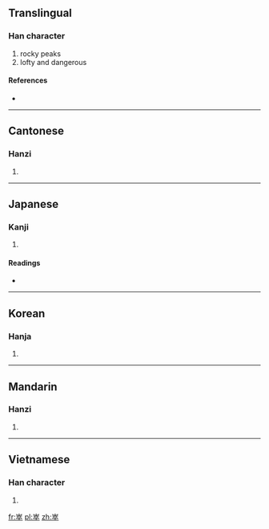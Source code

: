 ==Translingual==

===Han character===
{{Han char|rn=46|rad=山|as=08|sn=11|four=2240<sub>8</sub>|canj=山卜人十 (UYOJ)}}

# rocky peaks
# lofty and dangerous

====References====
* {{Han ref|kx=0314.030|dkj=08175|dj=0614.200|hdz=10782.090|uh=5D12|ud=23826|bh=D541|bd=54593}}

----

==Cantonese==

===Hanzi===
{{yue-hanzi|jyut=|y=jyut3}}

# {{defn|lang=yue|sort=山08}}

----

==Japanese==

===Kanji===
{{ja-kanji|grade=|rs=山08}}

# {{defn|lang=ja|sort=山08}}

====Readings====
* {{ja-readings|on=[[しゅつ]] (shutsu), [[しゅち]] (shuchi), [[そつ]] (sotsu), [[ぞち]] (zochi), [[すい]] (sui)|kun=[[けわしい]] (kewashii)}}

----

==Korean==

===Hanja===
{{ko-hanja|hangeul=췌|eumhun=|rv=chwe|mr='|y=chwey}}

# {{defn|lang=ko|sort=山08}}

----

==Mandarin==

===Hanzi===
{{cmn-hanzi|pin=[[zú]] ([[zu2]])|wg=tsu<sup>2</sup>}}

# {{defn|lang=cmn|sort=山08}}

----

==Vietnamese==

===Han character===
{{vi-hantu|[[chót]], [[tốt]]|rs=山08}}

# {{defn|lang=vi|sort=山08}}

[[fr:崒]]
[[pl:崒]]
[[zh:崒]]